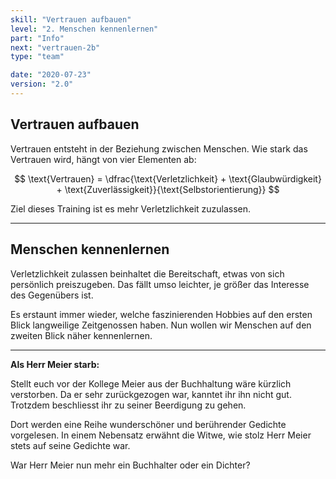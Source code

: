 ```yaml
---
skill: "Vertrauen aufbauen"
level: "2. Menschen kennenlernen"
part: "Info"
next: "vertrauen-2b"
type: "team"

date: "2020-07-23"
version: "2.0"
---
```




<Row className="tutsegment"> 
<Col>

## Vertrauen aufbauen

Vertrauen entsteht in der Beziehung zwischen Menschen.
Wie stark das Vertrauen wird, hängt von vier Elementen ab:

$$
\text{Vertrauen} = \dfrac{\text{Verletzlichkeit} + \text{Glaubwürdigkeit} + \text{Zuverlässigkeit}}{\text{Selbstorientierung}}
$$

Ziel dieses Training ist es mehr Verletzlichkeit zuzulassen.

---

## Menschen kennenlernen

Verletzlichkeit zulassen beinhaltet die Bereitschaft, etwas von sich persönlich preiszugeben.
Das fällt umso leichter, je größer das Interesse des Gegenübers ist.

Es erstaunt immer wieder, welche faszinierenden Hobbies auf den ersten Blick langweilige Zeitgenossen haben.
Nun wollen wir Menschen auf den zweiten Blick näher kennenlernen.

---

**Als Herr Meier starb:**

Stellt euch vor der Kollege Meier aus der Buchhaltung wäre kürzlich verstorben.
Da er sehr zurückgezogen war, kanntet ihr ihn nicht gut.
Trotzdem beschliesst ihr zu seiner Beerdigung zu gehen.

Dort werden eine Reihe wunderschöner und berührender Gedichte vorgelesen.
In einem Nebensatz erwähnt die Witwe, wie stolz Herr Meier stets auf seine Gedichte war.

War Herr Meier nun mehr ein Buchhalter oder ein Dichter?

</Col>
</Row>



